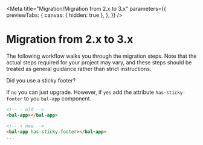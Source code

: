 
<Meta
  title="Migration/Migration from 2.x to 3.x"
  parameters={{
    previewTabs: {
      canvas: { hidden: true },
    },
  }}
/>

# Migration from 2.x to 3.x

The following workflow walks you through the migration steps.
Note that the actual steps required for your project may vary, and these steps should be treated as general guidance rather than strict instructions.

Did you use a sticky footer?

If `no` you can just upgrade.
However, if `yes` add the attribute `has-sticky-footer` to you `bal-app` component.

```html
<!-- - old -->
<bal-app></bal-app>

<!-- + new -->
<bal-app has-sticky-footer></bal-app>
...
```

<bal-doc-github link="/stories/migration/02-migration-from-2x-to-3x.stories.mdx"></bal-doc-github>
